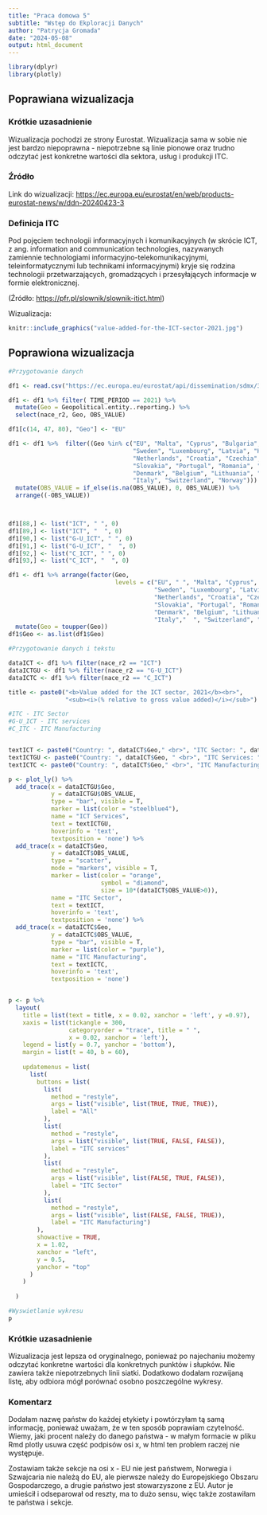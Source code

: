 ---
title: "Praca domowa 5"
subtitle: "Wstęp do Ekploracji Danych"
author: "Patrycja Gromada"
date: "2024-05-08"
output: html_document
---

```{r, warning = FALSE, message = FALSE, echo=FALSE}
library(dplyr)
library(plotly)
```

## Poprawiana wizualizacja

### Krótkie uzasadnienie

Wizualizacja pochodzi ze strony Eurostat. Wizualizacja sama w sobie nie jest bardzo niepoprawna - niepotrzebne są linie pionowe oraz trudno odczytać jest konkretne wartości dla sektora, usług i produkcji ITC. 

### Źródło
Link do wizualizacji:
<https://ec.europa.eu/eurostat/en/web/products-eurostat-news/w/ddn-20240423-3>

### Definicja ITC
Pod pojęciem technologii informacyjnych i komunikacyjnych (w skrócie ICT, z ang. information and communication technologies, nazywanych zamiennie technologiami informacyjno-telekomunikacyjnymi, teleinformatycznymi lub technikami informacyjnymi) kryje się rodzina technologii przetwarzających, gromadzących i przesyłających informacje w formie elektronicznej.

(Źródło: <https://pfr.pl/slownik/slownik-itict.html>)

Wizualizacja:
```{r echo=FALSE, out.width = "100%", fig.align = "center"}
knitr::include_graphics("value-added-for-the-ICT-sector-2021.jpg")
```

## Poprawiona wizualizacja

```{r echo=FALSE}

#Przygotowanie danych

df1 <- read.csv("https://ec.europa.eu/eurostat/api/dissemination/sdmx/3.0/data/dataflow/ESTAT/isoc_bde15ag/1.0?compress=false&format=csvdata&formatVersion=2.0&lang=en&labels=name")

df1 <- df1 %>% filter( TIME_PERIOD == 2021) %>% 
  mutate(Geo = Geopolitical.entity..reporting.) %>% 
  select(nace_r2, Geo, OBS_VALUE) 

df1[c(14, 47, 80), "Geo"] <- "EU"

df1 <- df1 %>%  filter((Geo %in% c("EU", "Malta", "Cyprus", "Bulgaria",
                                   "Sweden", "Luxembourg", "Latvia", "Hungary", "Estonia",
                                   "Netherlands", "Croatia", "Czechia", "Germany", "Finland",
                                   "Slovakia", "Portugal", "Romania", "Slovenia", "France",
                                   "Denmark", "Belgium", "Lithuania", "Poland", "Austria", "Spain", "Greece", 
                                   "Italy", "Switzerland", "Norway"))) %>% 
  mutate(OBS_VALUE = if_else(is.na(OBS_VALUE), 0, OBS_VALUE)) %>% 
  arrange((-OBS_VALUE)) 



df1[88,] <- list("ICT", " ", 0)
df1[89,] <- list("ICT", "  ", 0)
df1[90,] <- list("G-U_ICT", " ", 0)
df1[91,] <- list("G-U_ICT", "  ", 0)
df1[92,] <- list("C_ICT", " ", 0)
df1[93,] <- list("C_ICT", "  ", 0)

df1 <- df1 %>% arrange(factor(Geo,
                              levels = c("EU", " ", "Malta", "Cyprus", "Bulgaria",
                                         "Sweden", "Luxembourg", "Latvia", "Hungary", "Estonia",
                                         "Netherlands", "Croatia", "Czechia", "Germany", "Finland",
                                         "Slovakia", "Portugal", "Romania", "Slovenia", "France",
                                         "Denmark", "Belgium", "Lithuania", "Poland", "Austria", "Spain", "Greece", 
                                         "Italy","  ", "Switzerland", "Norway"))) %>% 
  mutate(Geo = toupper(Geo))
df1$Geo <- as.list(df1$Geo)

```


```{r echo=FALSE}
#Przygotowanie danych i tekstu

dataICT <- df1 %>% filter(nace_r2 == "ICT") 
dataICTGU <- df1 %>% filter(nace_r2 == "G-U_ICT")
dataICTC <- df1 %>% filter(nace_r2 == "C_ICT")

title <- paste0("<b>Value added for the ICT sector, 2021</b><br>",
                "<sub><i>(% relative to gross value added)</i></sub>")

#ITC - ITC Sector 
#G-U_ICT - ITC services
#C_ITC - ITC Manufacturing


textICT <- paste0("Country: ", dataICT$Geo," <br>", "ITC Sector: ", dataICT$OBS_VALUE, "%")
textICTGU <- paste0("Country: ", dataICT$Geo, " <br>", "ITC Services: ", dataICTGU$OBS_VALUE, "%")
textICTC <- paste0("Country: ", dataICT$Geo," <br>", "ITC Manufacturing: ", dataICTC$OBS_VALUE, "%")


```


```{r echo=FALSE}
p <- plot_ly() %>% 
  add_trace(x = dataICTGU$Geo,
            y = dataICTGU$OBS_VALUE,
            type = "bar", visible = T,
            marker = list(color = "steelblue4"),
            name = "ICT Services",
            text = textICTGU,
            hoverinfo = 'text',
            textposition = 'none') %>% 
  add_trace(x = dataICT$Geo,
            y = dataICT$OBS_VALUE,
            type = "scatter",
            mode = "markers", visible = T,
            marker = list(color = "orange",
                          symbol = "diamond",
                          size = 10*(dataICT$OBS_VALUE>0)),
            name = "ITC Sector",
            text = textICT,
            hoverinfo = 'text',
            textposition = 'none') %>% 
  add_trace(x = dataICTC$Geo,
            y = dataICTC$OBS_VALUE,
            type = "bar", visible = T,
            marker = list(color = "purple"),
            name = "ITC Manufacturing", 
            text = textICTC,
            hoverinfo = 'text',
            textposition = 'none') 


p <- p %>%
  layout(
    title = list(text = title, x = 0.02, xanchor = 'left', y =0.97),
    xaxis = list(tickangle = 300,
                 categoryorder = "trace", title = " ",
                 x = 0.02, xanchor = 'left'),
    legend = list(y = 0.7, yanchor = 'bottom'),
    margin = list(t = 40, b = 60),
    
    updatemenus = list(
      list(
        buttons = list(
          list(
            method = "restyle",
            args = list("visible", list(TRUE, TRUE, TRUE)), 
            label = "All"  
          ),
          list(
            method = "restyle",
            args = list("visible", list(TRUE, FALSE, FALSE)),
            label = "ITC services"
          ),
          list(
            method = "restyle",
            args = list("visible", list(FALSE, TRUE, FALSE)),
            label = "ITC Sector"
          ),
          list(
            method = "restyle",
            args = list("visible", list(FALSE, FALSE, TRUE)),
            label = "ITC Manufacturing")
        ),
        showactive = TRUE,  
        x = 1.02,  
        xanchor = "left",
        y = 0.5,  
        yanchor = "top"
      )
    )
    
  )

```

```{r echo = FALSE, out.width = "100%", fig.align = "center"}
#Wyswietlanie wykresu
p
```
### Krótkie uzasadnienie
Wizualizacja jest lepsza od oryginalnego, ponieważ po najechaniu możemy odczytać konkretne wartości dla konkretnych punktów i słupków. Nie zawiera także niepotrzebnych linii siatki. Dodatkowo dodałam rozwijaną listę, aby odbiora mógł porównać osobno poszczególne wykresy. 

### Komentarz
Dodałam nazwę państw do każdej etykiety i powtórzyłam tą samą informację, ponieważ uważam, że w ten sposób poprawiam czytelność. Wiemy, jaki procent należy do danego państwa - w małym formacie w pliku Rmd plotly usuwa część podpisów osi x, w html ten problem raczej nie występuje. 

Zostawiam także sekcje na osi x - EU nie jest państwem, Norwegia i Szwajcaria nie należą do EU, ale pierwsze należy do Europejskiego Obszaru Gospodarczego, a drugie państwo jest stowarzyszone z EU. Autor je umieścił i odseparował od reszty, ma to dużo sensu, więc także zostawiłam te państwa i sekcje. 
